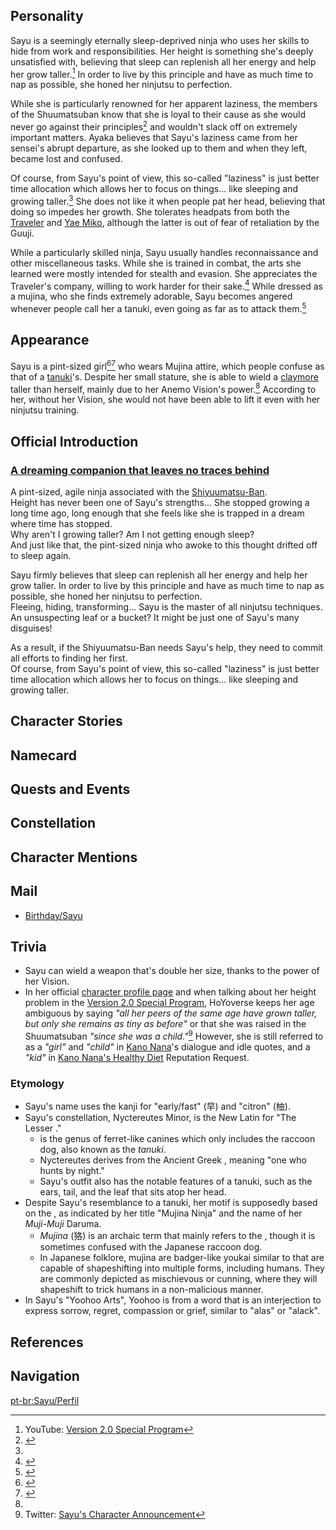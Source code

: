 {{CharacterTabs}}
{{Quote|Sayu, Shuumatsuban's resident ninja, is obsessed with sleeping and growing taller.<br />She has mastered all kinds of ninjutsu to run away and hide in pursuit of opportunities to laze around and sleep.<br />Such an extraordinary skillset may have very unexpected uses.|Description from the Official Website<ref name="OGIW">Official Genshin Impact Website: [https://genshin.hoyoverse.com/en/character/inazuma?char=3 Sayu]</ref>}}

==Personality==
{{Quote|A pint-sized ninja attached to the Shuumatsuban, who always seems sleep-deprived.|In-game character attributes page text
}}

Sayu is a seemingly eternally sleep-deprived ninja who uses her skills to hide from work and responsibilities. Her height is something she's deeply unsatisfied with, believing that sleep can replenish all her energy and help her grow taller.<ref name="2.0SP">YouTube: [https://youtu.be/l8YXe7EkmoU&t=2401s Version 2.0 Special Program]</ref> In order to live by this principle and have as much time to nap as possible, she honed her ninjutsu to perfection.

While she is particularly renowned for her apparent laziness, the members of the Shuumatsuban know that she is loyal to their cause as she would never go against their principles<ref>{{Ref/Quest|A Mysterious Order}}</ref> and wouldn't slack off on extremely important matters. Ayaka believes that Sayu's laziness came from her sensei's abrupt departure, as she looked up to them and when they left, became lost and confused.

Of course, from Sayu's point of view, this so-called "laziness" is just better time allocation which allows her to focus on things... like sleeping and growing taller.<ref name="OGIW" /> She does not like it when people pat her head, believing that doing so impedes her growth. She tolerates headpats from both the [[Traveler]] and [[Yae Miko]], although the latter is out of fear of retaliation by the Guuji.

While a particularly skilled ninja, Sayu usually handles reconnaissance and other miscellaneous tasks. While she is trained in combat, the arts she learned were mostly intended for stealth and evasion. She appreciates the Traveler's company, willing to work harder for their sake.<ref>{{Ref/Quest|Where the Dandelions Find Rest}}</ref> While dressed as a mujina, who she finds extremely adorable, Sayu becomes angered whenever people call her a tanuki, even going as far as to attack them.<ref>{{Ref/VO|Arataki Itto|About Sayu}}</ref>

==Appearance==
<!-- Keep appearance section short and concise. Limit to 3 paragraphs with 3-4 sentences each. -->
Sayu is a pint-sized girl<ref>{{Ref/NPC|Kano Nana}}</ref><ref>{{Ref/Quest|Kano Nana's Healthy Diet}}</ref> who wears Mujina attire, which people confuse as that of a [[Bake-Danuki|tanuki]]'s. Despite her small stature, she is able to wield a [[claymores|claymore]] taller than herself, mainly due to her Anemo Vision's power.<ref name="2.0SP" /> According to her, without her Vision, she would not have been able to lift it even with her ninjutsu training.

==Official Introduction==
<h3>[https://www.hoyolab.com/article/416410 A dreaming companion that leaves no traces behind]</h3>

{{Quote|Are you in a hurry to find Sayu? Oh, I see, she is usually hiding in the trees in the afternoons. I have my own ways of finding her, so please let me know if you need help... Oh, but if I interfere, then I will deny you the pleasure of finishing this task on your own, won't I?|[[Kamisato Ayato]]}}

A pint-sized, agile ninja associated with the [[Shuumatsuban|Shiyuumatsu-Ban]].<br />
Height has never been one of Sayu's strengths... She stopped growing a long time ago, long enough that she feels like she is trapped in a dream where time has stopped.<br />
Why aren't I growing taller? Am I not getting enough sleep?<br />
And just like that, the pint-sized ninja who awoke to this thought drifted off to sleep again.

Sayu firmly believes that sleep can replenish all her energy and help her grow taller. In order to live by this principle and have as much time to nap as possible, she honed her ninjutsu to perfection.<br />
Fleeing, hiding, transforming... Sayu is the master of all ninjutsu techniques. An unsuspecting leaf or a bucket? It might be just one of Sayu's many disguises!

As a result, if the Shiyuumatsu-Ban needs Sayu's help, they need to commit all efforts to finding her first.<br />
Of course, from Sayu's point of view, this so-called "laziness" is just better time allocation which allows her to focus on things... like sleeping and growing taller.

==Character Stories==
{{Character Story
|title1        = Character Details
|text1         = <p>Most Inazumans are unaware of the existence of the Shuumatsuban. In fact, the Shuumatsuban is a secret organization under the Yashiro Commission.</p><p>There is also a little ninja who goes by the name of Sayu in the Shuumatsuban, and this fact is even less known.</p><p>Sayu is a special existence in the Shuumatsuban. She has been raised in the Shuumatsuban since she was a child, and is extremely loyal to the organization.</p><p>That said, her most prominent trait is not "loyalty", but "laziness."</p><p>Lazing around is what Sayu does best. She has long mastered the various arts of ninjutsu, particularly those that help her to slack off or shirk her duties, such as escape techniques and aura concealment.</p><p>People who don't know about her habits will have to make a lot of effort to find her.</p><p>However, if you ask Sayu about her slacking, she will shrug and reply, "It's not that I'm lazy, I just want to spend my time on more meaningful things."</p>
|mention1      = 

|title2        = Character Story 1
|friendship2   = 2
|text2         = <p>Sayu is petite and can even be described as delicate.</p><p>This is also something that bothers her &mdash;</p><p>One by one, her peers are growing taller, but she still has the stature of a child, as her height has not changed at all.</p><p>Sayu is really anxious about this matter.</p><p>Day by day, the world seems to be sprouting skyward, and only she remains small as ever.</p><p>Growing taller has gradually become an obsession in Sayu's mind.</p><p>"As long as I sleep long enough, I can definitely grow taller!"</p><p>She came to believe this ever so firmly, seizing every opportunity to sleep as much as possible, creating every opportunity and circumstance, even when there were none.</p><p>People around little Sayu often let her be, as they don't have the heart to disturb her sleep.</p><p>So now, the situation has progressed such that Sayu is able to fall asleep, even whilst standing.</p>
|mention2      = 

|title3        = Character Story 2
|friendship3   = 3
|text3         = <p>The ninjutsu that Sayu has learned is not very powerful in combat, but it is quite useful in the matter of slacking off.</p><p>She is extremely skilled at hiding and covering her tracks, and is an expert in this area. Therefore, if she has the intention to hide, ordinary people absolutely cannot find her.</p><p>However, even the most ingenious puzzles have answers, and even the most elusive treasures have clues for people to find them. This also holds true for Sayu.</p><p>After spending enough time with Sayu, one will understand her habits and preferences. Trying to find her doesn't seem so difficult anymore.</p><p>For example, if you go to Sayu's room early in the morning and lift the covers, the odds are that you will find her in bed.</p><p>At noon, you can check out the trees near the shrine and who knows, you may find something unexpected.</p><p>It will be more challenging to find Sayu at night, but it's a good idea to go to her house and wait for her to emerge.</p><p>However, please remember not to disturb Sayu, who is busy growing taller, unless it is absolutely necessary.</p><p>Even gentle rabbits bite when provoked, let alone Sayu...</p>
|mention3      = 

|title4        = Character Story 3
|friendship4   = 4
|text4         = <p>That said, finding Sayu doesn't mean that she can be put to work quietly.</p><p>Moreover, Sayu's work at the Shuumatsuban is not that of a fixed daily routine, but missions that pop up if and as needed.</p><p>And so, this happens:</p><p>When new missions are assigned, you won't see hide or tail of her.</p><p>By the time she has been found (and with much effort), a more suitable person has been assigned for the mission.</p><p>And in case there is no other suitable candidate other than Sayu, all the more she will try to slip away, so as not to be overwhelmed by the mission.</p><p>It's just that... If Sayu used her ninjutsu to work hard, she would have had great accomplishments in the Shuumatsuban.</p>
|mention4      = 

|title5        = Character Story 4
|friendship5   = 5
|text5         = <p>Sayu is the last successor to the Ninjutsu Art &mdash; Yoohoo Art.</p><p>In this school of ninjutsu, which is known for teasing its enemies, Sayu has learned only ninjutsu such as escape and clone techniques.</p><p>These ninjutsu are of little use in actual combat, but have an undeniable aesthetic flair.</p><p>Amongst falling leaves, a silhouette vanishes in a flash, a gentle breeze blows, and a kite suddenly appears on the ground... The incredible scene is comparable to an artistic performance.</p><p>Thus, whenever there is a festival, Sayu will be invited by various parties to perform her mysterious ninjutsu.</p><p>If it's [[Yoimiya]] who's searching for her, Sayu can still find ways to hide.</p><p>But if the person in question is [[Yae Miko|Lady Guuji Yae]], resistance is futile for Sayu.</p><p>Clone techniques do nothing to fool the Lady Guuji's sharp eyes, and aura concealment doesn't help Sayu at all in escaping from the Lady Guuji's grasp.</p><p>Running for the hills is even less feasible, and might even risk angering the Lady Guuji...</p><p>Fortunately, there are very few circumstances that require Lady Guuji Yae to make a personal appearance.</p>
|mention5      = Yae Miko,Yoimiya

|title6        = Character Story 5
|friendship6   = 6
|text6         = <p>For as long as Sayu can remember, she has been studying ninjutsu with her sensei in the Shuumatsuban.</p><p>Although the Shuumatsuban is a clandestine organization, the elders are very kind and have taken good care of young Sayu.</p><p>"Being overly reliant on others is never a good thing for a ninja."</p><p>After Sayu had reached a bottleneck in learning ninjutsu, her sensei observed her situation and thought thusly.</p><p>As the years passed, Sayu grew steadily. Once she was capable enough to defend herself, her sensei chose to leave quietly.</p><p>A young animal that leaves the protection of its parents will grow up rapidly. The same is true of the sensei's expectations for Sayu.</p><p>The young ninja did not disappoint her sensei. Soon after, Sayu obtained a Vision.</p><p>And then, she started working diligently in the Shuumatsuban... diligently shirking her duties.</p><p>Sayu is always busy sleeping and hiding from people, so in that sense, she also has a lot to do.</p><p>Occasionally, when Sayu is free and alone to enjoy the moonlight, she feels lost deep inside.</p><p>The people who have always been with you will one day leave...is this how life is meant to be?</p><p>But perhaps someday in the future, I will also meet the person who will always be with me.</p><p>Pondering the matter, the little ninja fell asleep again...</p>
|mention6      = 

|title7        = Mini Mujina
|friendship7   = 4
|text7         = <p>Sayu's outfit is said to be a gift from her sensei.</p><p>The style references the form of a small animal &mdash; the "mujina," and Sayu's favorite colors were also specially chosen for it.</p><p>It is light and flexible, thus making it suitable for a ninja.</p><p>Sayu is especially fond of the huge hood, as it brings about a sense of security.</p><p>The long tail is designed for Sayu to maintain balance on the branches.</p><p>As for the only drawback... this outfit probably looks too much like a tanuki, and Sayu often gets misunderstood because of it.</p><p>Initially, she would seriously explain to the other party that:</p><p>"I'm not a tanuki, I'm Sayu."</p><p>However, over time, similar incidents have occurred too many times, and Sayu now bears a grudge against tanuki.</p><p>Nowadays, if such a situation happens again, Sayu will pout in anger.</p><p>So, in order to get along well with Sayu, please memorize the following:</p><p>Sayu is not a tanuki, but Sayu.</p><p>Her outfit is also not that of a tanuki's, but a mini mujina.</p>
|mention7      = 

|title8        = Vision
|friendship8   = 6
|text8         = <p>This is the story of Sayu when she just started being on her own.</p><p>Fragile beings walking alone in this world inevitably find themselves in scary situations. The only way to understand what it's like is to have experienced it.</p><p>This is exactly what happened to Sayu. Adept at observation and evasion, she has always understood that she is not suitable for combat.</p><p>Her overly petite stature gives her no advantage in terms of strength to speak of, and her ninjutsu will not be of much use in actual combat.</p><p>Yet missions do not wait for ninjas to grow fully before descending upon them. In an era of turmoil, Sayu would also find herself in trouble because of not-so-important work.</p><p>Surrounded by strong foes, she had to do her best and barely managed to escape. It cost her almost everything to bring the information back safely.</p><p>Exhausted and wounded, Sayu was about to faint, but only one thing lingered in her mind:</p><p>"It's not only strong brute force that can overpower everything, the weak have their own way of surviving. It's because you're weak that you can notice those unseen moments that change your fate... The chances of escaping from here are slim, but that's what my ninjutsu is for."</p><p>The moment the leaves fell, she disappeared. All her pursuers were incredulous. The tiny ninja disappeared as if she were dust in the wind.</p><p>The next morning, Sayu struggled to get up, and found that the ninja pack strapped to her leg had long since disappeared.</p><p>However, a surprising object appeared in the same place instead &mdash; a Vision gleaming in the sunrise.</p><p>Now, with the power of the Vision, Sayu can wield a [[claymore]] taller than herself. She no longer has to fear the omnipresent strife of a chaotic world.</p><p>Unfortunately, Sayu's most immediate worries have not yet been resolved.</p><p>Regarding her growing taller, it seems that even a Vision is unable to do anything about it.</p>
|mention8      = 
}}

==Namecard==
{{Namecard|Sayu: Muji-Muji Daruma}}

==Quests and Events==
{{Quest Appearances
|The Omnipresent God = cinematic
}}

==Constellation==
{{Constellation Lore|Nyctereutes Minor}}

==Character Mentions==
{{Character Mentions}}

==Mail==
*[[Birthday/Sayu]]

==Trivia==
*Sayu can wield a weapon that's double her size, thanks to the power of her Vision.
*In her official [https://www.hoyolab.com/article/416410 character profile page] and when talking about her height problem in the [https://youtu.be/l8YXe7EkmoU&t=2401s Version 2.0 Special Program], HoYoverse keeps her age ambiguous by saying ''"all her peers of the same age have grown taller, but only she remains as tiny as before"'' or that she was raised in the Shuumatsuban ''"since she was a child."''<ref>Twitter: [https://twitter.com/GenshinImpact/status/1423950796715139076 Sayu's Character Announcement]</ref> However, she is still referred to as a ''"girl"'' and ''"child"'' in [[Kano Nana]]'s dialogue and idle quotes, and a ''"kid"'' in [[Kano Nana's Healthy Diet]] Reputation Request.

===Etymology===
*Sayu's name uses the kanji for "early/fast" (早) and "citron" (柚).
*Sayu's constellation, Nyctereutes Minor, is the New Latin for "The Lesser {{w|Raccoon dog|Tanuki}}."
**''{{w|Nyctereutes}}'' is the genus of ferret-like canines which only includes the raccoon dog, also known as the ''tanuki''.
**Nyctereutes derives from the Ancient Greek {{Lang|mini=1|grc=νυκτερευτής|grc_rm=nuktereutḗs}}, meaning "one who hunts by night."
**Sayu's outfit also has the notable features of a tanuki, such as the ears, tail, and the leaf that sits atop her head.
*Despite Sayu's resemblance to a tanuki, her motif is supposedly based on the {{w|mujina}}, as indicated by her title "Mujina Ninja" and the name of her ''Muji-Muji'' Daruma.
**''Mujina'' (狢) is an archaic term that mainly refers to the {{w|Japanese badger}}, though it is sometimes confused with the Japanese raccoon dog.
**In Japanese folklore, mujina are badger-like youkai similar to {{w|bake-danuki}} that are capable of shapeshifting into multiple forms, including humans. They are commonly depicted as mischievous or cunning, where they will shapeshift to trick humans in a non-malicious manner.
*In Sayu's "Yoohoo Arts", Yoohoo is from a word {{Lang|zh=呜呼|zh_rm=wūhū|ja=嗚呼|ja_rm=aa/oko|sort=zh,ja}} that is an interjection to express sorrow, regret, compassion or grief, similar to "alas" or "alack".
<!--
==Notes==
{{Reflist|note=1}}
-->

==References==
{{Reflist|2}}

==Navigation==
{{Character Navbox|link type=lore}}

[[pt-br:Sayu/Perfil]]